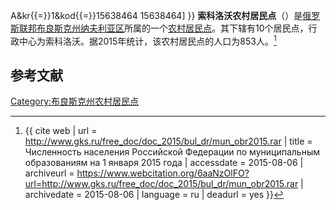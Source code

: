 {{Infobox Settlement
| official_name = 索科洛沃农村居民点
| native_name = Соколовское сельское поселение
| settlement_type = [[农村居民点|农村居民点]]
| subdivision_type = [[国家|国家]]
| subdivision_type1 = [[州_(俄罗斯)|州]]
| subdivision_type2 = [[区_(苏联)|区]]
| subdivision_name = {{RUS}}
| subdivision_name1 = [[布良斯克州|布良斯克州]]
| subdivision_name2 = [[纳夫利亚区|纳夫利亚区]]
| seat_type = 行政中心
| seat = 索科洛沃
| population_as_of=2015
| population_footnotes = <ref name=stat />
| population_total = 853
| coordinates_display = inline,title
| latd =  | latm =  | lats =  | latNS = N
| longd =  | longm =  | longs =  | longEW = E
| timezone = [[莫斯科时间|MSK]]
| utc_offset = +3
| blank_name = [[俄罗斯市政土地区划代码|OKTMO编码]]
| blank_info = [http://classif.spb.ru/classificators/view/tma.php?st{{=}}A&kr{{=}}1&kod{{=}}15638464 15638464]
}}
'''索科洛沃农村居民点'''（{{lang-ru|Соколовское сельское поселение}}）是[[俄罗斯联邦|俄罗斯联邦]][[布良斯克州|布良斯克州]][[纳夫利亚区|纳夫利亚区]]所属的一个[[农村居民点|农村居民点]]。其下辖有10个居民点，行政中心为索科洛沃。据2015年统计，该农村居民点的人口为853人。<ref name=stat>{{ cite web | url = http://www.gks.ru/free_doc/doc_2015/bul_dr/mun_obr2015.rar | title = Численность населения Российской Федерации по муниципальным образованиям на 1 января 2015 года | accessdate = 2015-08-06 | archiveurl = https://www.webcitation.org/6aaNzOlFO?url=http://www.gks.ru/free_doc/doc_2015/bul_dr/mun_obr2015.rar | archivedate = 2015-08-06 | language = ru | deadurl = yes }}</ref>

== 参考文献 ==
{{reflist}}

{{Russia-stub}}

[[Category:布良斯克州农村居民点|Category:布良斯克州农村居民点]]